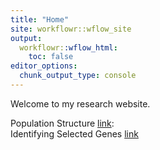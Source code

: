 ```yaml
---
title: "Home"
site: workflowr::wflow_site
output:
  workflowr::wflow_html:
    toc: false
editor_options:
  chunk_output_type: console
---
```


Welcome to my research website.

Population Structure [link](Population_Structure.html):  
Identifying Selected Genes [link](Identifying_Selected_Genes.Rmd)  
